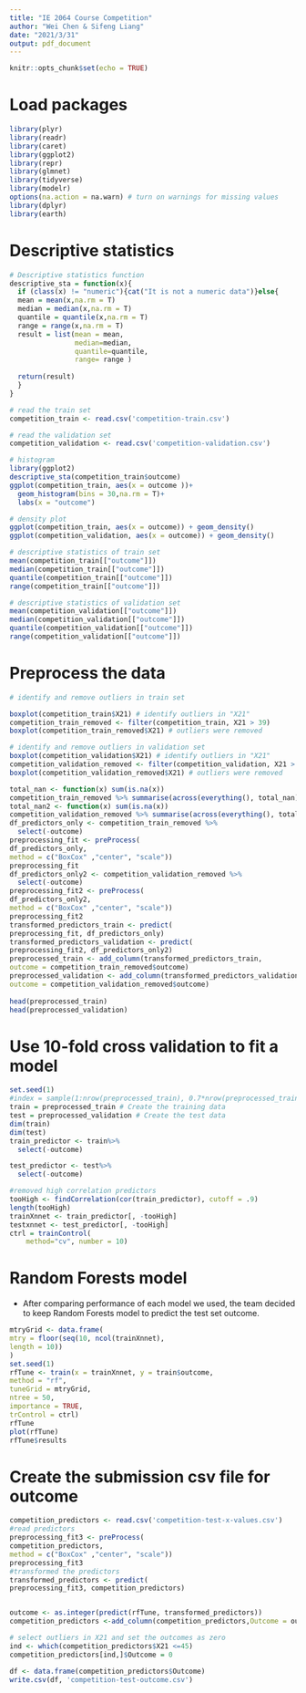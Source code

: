 ```yaml
---
title: "IE 2064 Course Competition"
author: "Wei Chen & Sifeng Liang"
date: "2021/3/31"
output: pdf_document
---
```


```r
knitr::opts_chunk$set(echo = TRUE)
```

# Load packages

```r
library(plyr)
library(readr)
library(caret)
library(ggplot2)
library(repr)
library(glmnet)
library(tidyverse)
library(modelr) 
options(na.action = na.warn) # turn on warnings for missing values
library(dplyr)
library(earth)
```

# Descriptive statistics

```r
# Descriptive statistics function
descriptive_sta = function(x){
  if (class(x) != "numeric"){cat("It is not a numeric data")}else{
  mean = mean(x,na.rm = T)
  median = median(x,na.rm = T)
  quantile = quantile(x,na.rm = T)
  range = range(x,na.rm = T)
  result = list(mean = mean,
                median=median,
                quantile=quantile,
                range= range )
  
  return(result)
  }
}

# read the train set
competition_train <- read.csv('competition-train.csv')

# read the validation set
competition_validation <- read.csv('competition-validation.csv')
```


```r
# histogram
library(ggplot2)
descriptive_sta(competition_train$outcome)
ggplot(competition_train, aes(x = outcome ))+
  geom_histogram(bins = 30,na.rm = T)+
  labs(x = "outcome")

# density plot
ggplot(competition_train, aes(x = outcome)) + geom_density()
ggplot(competition_validation, aes(x = outcome)) + geom_density()

# descriptive statistics of train set
mean(competition_train[["outcome"]])
median(competition_train[["outcome"]])
quantile(competition_train[["outcome"]])
range(competition_train[["outcome"]])

# descriptive statistics of validation set
mean(competition_validation[["outcome"]])
median(competition_validation[["outcome"]])
quantile(competition_validation[["outcome"]])
range(competition_validation[["outcome"]])
```

# Preprocess the data

```r
# identify and remove outliers in train set

boxplot(competition_train$X21) # identify outliers in "X21"
competition_train_removed <- filter(competition_train, X21 > 39)
boxplot(competition_train_removed$X21) # outliers were removed
```

```r
# identify and remove outliers in validation set
boxplot(competition_validation$X21) # identify outliers in "X21"
competition_validation_removed <- filter(competition_validation, X21 > 24)
boxplot(competition_validation_removed$X21) # outliers were removed
```

```r
total_nan <- function(x) sum(is.na(x))
competition_train_removed %>% summarise(across(everything(), total_nan))
total_nan2 <- function(x) sum(is.na(x))
competition_validation_removed %>% summarise(across(everything(), total_nan))
df_predictors_only <- competition_train_removed %>%
  select(-outcome)
preprocessing_fit <- preProcess(
df_predictors_only,
method = c("BoxCox" ,"center", "scale"))
preprocessing_fit
df_predictors_only2 <- competition_validation_removed %>%
  select(-outcome)
preprocessing_fit2 <- preProcess(
df_predictors_only2,
method = c("BoxCox" ,"center", "scale"))
preprocessing_fit2
transformed_predictors_train <- predict(
preprocessing_fit, df_predictors_only)
transformed_predictors_validation <- predict(
preprocessing_fit2, df_predictors_only2)
preprocessed_train <- add_column(transformed_predictors_train,
outcome = competition_train_removed$outcome)
preprocessed_validation <- add_column(transformed_predictors_validation,
outcome = competition_validation_removed$outcome)
  
head(preprocessed_train)
head(preprocessed_validation)
```

# Use 10-fold cross validation to fit a model

```r
set.seed(1) 
#index = sample(1:nrow(preprocessed_train), 0.7*nrow(preprocessed_train)) 
train = preprocessed_train # Create the training data 
test = preprocessed_validation # Create the test data
dim(train)
dim(test)
train_predictor <- train%>%
  select(-outcome)

test_predictor <- test%>%
  select(-outcome)

#removed high correlation predictors
tooHigh <- findCorrelation(cor(train_predictor), cutoff = .9)
length(tooHigh)
trainXnnet <- train_predictor[, -tooHigh]
testxnnet <- test_predictor[, -tooHigh]
ctrl = trainControl(
    method="cv", number = 10)
```

# Random Forests model
+ After comparing performance of each model we used, the team decided to keep Random Forests model to predict the test set outcome.

```r
mtryGrid <- data.frame(
mtry = floor(seq(10, ncol(trainXnnet),
length = 10))
)
set.seed(1)
rfTune <- train(x = trainXnnet, y = train$outcome,
method = "rf",
tuneGrid = mtryGrid,
ntree = 50,
importance = TRUE,
trControl = ctrl)
rfTune
plot(rfTune)
rfTune$results
```

# Create the submission csv file for outcome

```r
competition_predictors <- read.csv('competition-test-x-values.csv')
#read predictors
preprocessing_fit3 <- preProcess(
competition_predictors,
method = c("BoxCox" ,"center", "scale"))
preprocessing_fit3
#transformed the predictors
transformed_predictors <- predict(
preprocessing_fit3, competition_predictors)


outcome <- as.integer(predict(rfTune, transformed_predictors))
competition_predictors <-add_column(competition_predictors,Outcome = outcome)

# select outliers in X21 and set the outcomes as zero
ind <- which(competition_predictors$X21 <=45)
competition_predictors[ind,]$Outcome = 0

df <- data.frame(competition_predictors$Outcome)
write.csv(df, 'competition-test-outcome.csv')
```